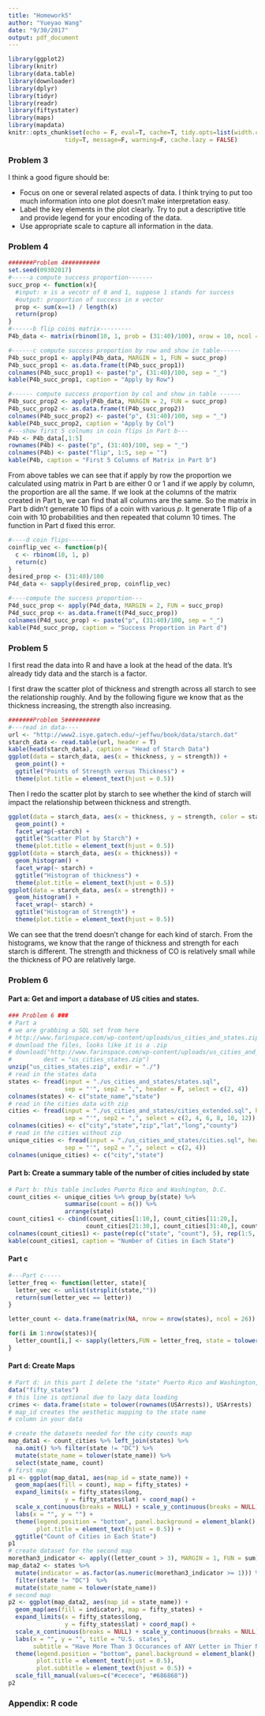 ```yaml
---
title: "Homework5"
author: "Yueyao Wang"
date: "9/30/2017"
output: pdf_document
---
```


```r
library(ggplot2)
library(knitr)
library(data.table)
library(downloader)
library(dplyr)
library(tidyr)
library(readr)
library(fiftystater)
library(maps)
library(mapdata)
knitr::opts_chunk$set(echo = F, eval=T, cache=T, tidy.opts=list(width.cutoff=55),
                tidy=T, message=F, warning=F, cache.lazy = FALSE)
```

### Problem 3  
I think a good figure should be:  

- Focus on one or several related aspects of data. I think trying to put too much information into one plot doesn't make interpretation easy.
- Label the key elements in the plot clearly. Try to put a descriptive title and provide legend for your encoding of the data.
- Use appropriate scale to capture all information in the data. 

### Problem 4  


```r
#######Problem 4##########
set.seed(09302017)
#-----a compute success proportion-------
succ_prop <- function(x){
  #input: x is a vecotr of 0 and 1, suppose 1 stands for success
  #output: proportion of success in x vector
  prop <- sum(x==1) / length(x)
  return(prop)
}
#------b flip coins matrix---------
P4b_data <- matrix(rbinom(10, 1, prob = (31:40)/100), nrow = 10, ncol = 10)

#------c compute success proportion by row and show in table------
P4b_succ_prop1 <- apply(P4b_data, MARGIN = 1, FUN = succ_prop)
P4b_succ_prop1 <- as.data.frame(t(P4b_succ_prop1))
colnames(P4b_succ_prop1) <- paste("p", (31:40)/100, sep = "_")
kable(P4b_succ_prop1, caption = "Apply by Row")

#------ compute success proportion by col and show in table ------
P4b_succ_prop2 <- apply(P4b_data, MARGIN = 2, FUN = succ_prop)
P4b_succ_prop2 <- as.data.frame(t(P4b_succ_prop2))
colnames(P4b_succ_prop2) <- paste("p", (31:40)/100, sep = "_")
kable(P4b_succ_prop2, caption = "Apply by Col")
#---show first 5 colnums in coin flips in Part b---
P4b <- P4b_data[,1:5]
rownames(P4b) <- paste("p", (31:40)/100, sep = "_")
colnames(P4b) <- paste("flip", 1:5, sep = "")
kable(P4b, caption = "First 5 Columns of Matrix in Part b")
```  

From above tables we can see that if apply by row the proportion we calculated using matrix in Part b are either 0 or 1 and if we apply by column, the proportion are all the same. If we look at the columns of the matrix created in Part b, we can find that all columns are the same. So the matrix in Part b didn't generate 10 flips of a coin with various $p$. It generate 1 flip of a coin with 10 probabilities and then repeated that column 10 times. The function in Part d fixed this error.  

```r
#----d coin flips--------
coinflip_vec <- function(p){
  c <- rbinom(10, 1, p)
  return(c)
}
desired_prop <- (31:40)/100
P4d_data <- sapply(desired_prop, coinflip_vec)

#----compute the success proportion---
P4d_succ_prop <- apply(P4d_data, MARGIN = 2, FUN = succ_prop)
P4d_succ_prop <- as.data.frame(t(P4d_succ_prop))
colnames(P4d_succ_prop) <- paste("p", (31:40)/100, sep = "_")
kable(P4d_succ_prop, caption = "Success Proportion in Part d")

```  


### Problem 5  

I first read the data into R and have a look at the head of the data. It's already tidy data and the starch is a factor.  

I first draw the scatter plot of thickness and strength across all starch to see the relationship roughly. And by the following figure we know that as the thickness increasing, the strength also increasing.  
```r
#######Problem 5##########
#---read in data----
url <- "http://www2.isye.gatech.edu/~jeffwu/book/data/starch.dat"
starch_data <- read.table(url, header = T)
kable(head(starch_data), caption = "Head of Starch Data")
ggplot(data = starch_data, aes(x = thickness, y = strength)) +
  geom_point() +
  ggtitle("Points of Strength versus Thickness") + 
  theme(plot.title = element_text(hjust = 0.5))
```  

Then I redo the scatter plot by starch to see whether the kind of starch will impact the relationship between thickness and strength.  

```r
ggplot(data = starch_data, aes(x = thickness, y = strength, color = starch)) +
  geom_point() +
  facet_wrap(~starch) + 
  ggtitle("Scatter Plot by Starch") + 
  theme(plot.title = element_text(hjust = 0.5))
ggplot(data = starch_data, aes(x = thickness)) +
  geom_histogram() + 
  facet_wrap(~ starch) + 
  ggtitle("Histogram of thickness") + 
  theme(plot.title = element_text(hjust = 0.5))
ggplot(data = starch_data, aes(x = strength)) +
  geom_histogram() + 
  facet_wrap(~ starch) + 
  ggtitle("Histogram of Strength") + 
  theme(plot.title = element_text(hjust = 0.5))
```  

We can see that the trend doesn't change for each kind of starch. From the histograms, we know that the range of thickness and strength for each starch is different. The strength and thickness of CO is relatively small while the thickness of PO are relatively large.  


### Problem 6  

#### Part a: Get and import a database of US cities and states. 

```r
### Problem 6 ###
# Part a
# we are grabbing a SQL set from here
# http://www.farinspace.com/wp-content/uploads/us_cities_and_states.zip
# download the files, looks like it is a .zip
# download("http://www.farinspace.com/wp-content/uploads/us_cities_and_states.zip",
#         dest = "us_cities_states.zip") 
unzip("us_cities_states.zip", exdir = "./")
# read in the states data
states <- fread(input = "./us_cities_and_states/states.sql",
                sep = "'", sep2 = ",", header = F, select = c(2, 4))
colnames(states) <- c("state_name","state")
# read in the cities data with zip
cities <- fread(input = "./us_cities_and_states/cities_extended.sql", header = F,
                sep = "'", sep2 = ",", select = c(2, 4, 6, 8, 10, 12))
colnames(cities) <- c("city","state","zip","lat","long","county")
# read in the cities without zip
unique_cities <- fread(input = "./us_cities_and_states/cities.sql", header = F,
                sep = "'", sep2 = ",", select = c(2, 4))
colnames(unique_cities) <- c("city","state")
```  

#### Part b: Create a summary table of the number of cities included by state  

```r
# Part b: this table includes Puerto Rico and Washington, D.C.
count_cities <- unique_cities %>% group_by(state) %>%
                summarise(count = n()) %>%
                arrange(state)
count_cities1 <- cbind(count_cities[1:10,], count_cities[11:20,], 
                      count_cities[21:30,], count_cities[31:40,], count_cities[41:50,])
colnames(count_cities1) <- paste(rep(c("state", "count"), 5), rep(1:5, each = 2))
kable(count_cities1, caption = "Number of Cities in Each State")
```  

#### Part c  

```r
#---Part c-----
letter_freq <- function(letter, state){
  letter_vec <- unlist(strsplit(state,""))
  return(sum(letter_vec == letter))
}

letter_count <- data.frame(matrix(NA, nrow = nrow(states), ncol = 26))

for(i in 1:nrow(states)){
  letter_count[i,] <- sapply(letters,FUN = letter_freq, state = tolower(states[i,1]))
}
```  

#### Part d: Create Maps  

```r
# Part d: in this part I delete the "state" Puerto Rico and Washington, D.C.
data("fifty_states") 
# this line is optional due to lazy data loading 
crimes <- data.frame(state = tolower(rownames(USArrests)), USArrests)
# map_id creates the aesthetic mapping to the state name
# column in your data

# create the datasets needed for the city counts map
map_data1 <- count_cities %>% left_join(states) %>% 
  na.omit() %>% filter(state != "DC") %>%
  mutate(state_name = tolower(state_name)) %>%
  select(state_name, count)
# first map   
p1 <- ggplot(map_data1, aes(map_id = state_name)) +
  geom_map(aes(fill = count), map = fifty_states) + 
  expand_limits(x = fifty_states$long,
                y = fifty_states$lat) + coord_map() + 
  scale_x_continuous(breaks = NULL) + scale_y_continuous(breaks = NULL) + 
  labs(x = "", y = "") + 
  theme(legend.position = "bottom", panel.background = element_blank(),
        plot.title = element_text(hjust = 0.5)) + 
  ggtitle("Count of Cities in Each State") 
p1
# create dataset for the second map
morethan3_indicator <- apply((letter_count > 3), MARGIN = 1, FUN = sum)
map_data2 <- states %>% 
  mutate(indicator = as.factor(as.numeric(morethan3_indicator >= 1))) %>%
  filter(state != "DC")  %>% 
  mutate(state_name = tolower(state_name)) 
# second map
p2 <- ggplot(map_data2, aes(map_id = state_name)) +
  geom_map(aes(fill = indicator), map = fifty_states) + 
  expand_limits(x = fifty_states$long,
                y = fifty_states$lat) + coord_map() + 
  scale_x_continuous(breaks = NULL) + scale_y_continuous(breaks = NULL) + 
  labs(x = "", y = "", title = "U.S. states", 
       subtitle = "Have More Than 3 Occurances of ANY Letter in Thier Name") + 
  theme(legend.position = "bottom", panel.background = element_blank(),
        plot.title = element_text(hjust = 0.5),
        plot.subtitle = element_text(hjust = 0.5)) +
  scale_fill_manual(values=c("#cecece", "#686868")) 
p2

```





### Appendix: R code  

```r
  
```


